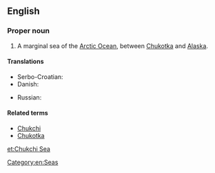 ==English==
{{rfc-auto}}
{{wikipedia}}

===Proper noun===
{{en-proper noun}}

# A marginal sea of the [[Arctic Ocean]], between [[Chukotka]] and [[Alaska]].

====Translations====
{{trans-top|part of the Arctic Ocean}}
* Serbo-Croatian: {{t|sh|Čukotsko more}}
* Danish: {{t|da|Tjuktjerhavet}}
{{trans-mid}}
* Russian: {{t-|ru|Чукотское море|n|tr=Čukótskoje móre}}
{{trans-bottom}}

====Related terms====
* [[Chukchi]]
* [[Chukotka]]

[[Category:en:Seas]]

[[et:Chukchi Sea]]